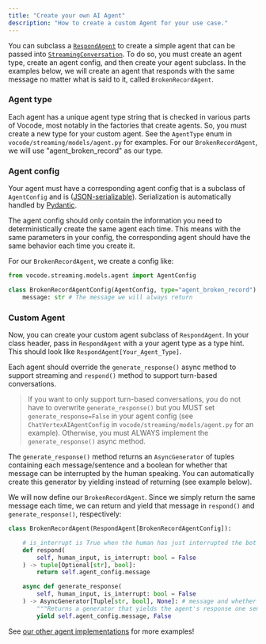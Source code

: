 ```yaml
---
title: "Create your own AI Agent"
description: "How to create a custom Agent for your use case."
---
```


You can subclass a [`RespondAgent`](https://github.com/vocodedev/vocode-python/blob/main/vocode/streaming/agent/base_agent.py#L140) to create a simple agent that can be passed into [`StreamingConversation`](https://github.com/vocodedev/vocode-python/blob/main/vocode/streaming/streaming_conversation.py).
To do so, you must create an agent type, create an agent config, and then create your agent subclass. In the examples below, we will create an agent that responds with the same message no matter what is said to it, called `BrokenRecordAgent`.

### Agent type
Each agent has a unique agent type string that is checked in various parts of Vocode, most notably in the factories that create agents. So, you must create a new type for your custom agent. See the `AgentType` enum in `vocode/streaming/models/agent.py` for examples.
For our `BrokenRecordAgent`, we will use "agent_broken_record" as our type.

### Agent config
Your agent must have a corresponding agent config that is a subclass of `AgentConfig` and is ([JSON-serializable](https://docs.pydantic.dev/latest/concepts/serialization/#modelmodel_dump_json)). Serialization is automatically handled by [Pydantic](https://docs.pydantic.dev/latest/).

The agent config should only contain the information you need to deterministically create the same agent each time. This means with the same parameters in your config, the corresponding agent should have the same behavior each time you create it.

For our `BrokenRecordAgent`, we create a config like:
```python
from vocode.streaming.models.agent import AgentConfig

class BrokenRecordAgentConfig(AgentConfig, type="agent_broken_record"):
    message: str # The message we will always return
```

### Custom Agent
Now, you can create your custom agent subclass of `RespondAgent`. In your class header, pass in `RespondAgent` with a your agent type as a type hint. This should look like `RespondAgent[Your_Agent_Type]`.

Each agent should override the `generate_response()` async method to support streaming and `respond()` method to support turn-based conversations. 
> If you want to only support turn-based conversations, you do not have to overwrite `generate_response()` but you MUST set `generate_response=False` in your agent config (see `ChatVertexAIAgentConfig` in `vocode/streaming/models/agent.py` for an example). Otherwise, you must ALWAYS implement the `generate_response()` async method.

The `generate_response()` method returns an `AsyncGenerator` of tuples containing each message/sentence and a boolean for whether that message can be interrupted by the human speaking. You can automatically create this generator by yielding instead of returning (see example below).

We will now define our `BrokenRecordAgent`. Since we simply return the same message each time, we can return and yield that message in `respond()` and `generate_response()`, respectively:
```python
class BrokenRecordAgent(RespondAgent[BrokenRecordAgentConfig]):

    # is_interrupt is True when the human has just interrupted the bot's last response
    def respond(
        self, human_input, is_interrupt: bool = False
    ) -> tuple[Optional[str], bool]:
        return self.agent_config.message

    async def generate_response(
        self, human_input, is_interrupt: bool = False
    ) -> AsyncGenerator[Tuple[str, bool], None]: # message and whether or not the message is interruptible
        """Returns a generator that yields the agent's response one sentence at a time."""
        yield self.agent_config.message, False
```

See [our other agent implementations](https://github.com/vocodedev/vocode-python/tree/main/vocode/streaming/agent) for more examples!
